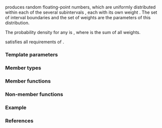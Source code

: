 {{cpp/title|piecewise_constant_distribution}}
{{cpp/numeric/random/piecewise_constant_distribution/navbar}}
{{ddcl|header=random|since=c++11|1=
template&lt; class RealType = double &gt;
class piecewise_constant_distribution;
}}

{{tt|std::piecewise_constant_distribution}} produces random floating-point numbers, which are uniformly distributed within each of the several subintervals {{math|[b{{su|b=i}}, b{{su|b=i+1}})}}, each with its own weight {{math|w{{su|b=i}}}}. The set of interval boundaries and the set of weights are the parameters of this distribution.

The probability density for any {{math|b{{su|b=i}} ≤ x &lt;b{{su|b=i+1}}}} is {{math|{{mfrac||w{{su|b=i}}|S (b{{su|b=i+1}} - b{{su|b=i}})}}}}, where {{math|S}} is the sum of all weights.

{{ttt|std::piecewise_constant_distribution}} satisfies all requirements of {{named req|RandomNumberDistribution}}.

===Template parameters===
{{par begin}}
{{cpp/numeric/random/param_list|RealType}}
{{par end}}

===Member types===
{{dsc begin}}
{{dsc hitem|Member type|Definition}}
{{dsc|{{tt|result_type}} {{mark c++11}}|{{co|RealType}}}}
{{cpp/numeric/random/param_type}}
{{dsc end}}

===Member functions===
{{dsc begin}}
{{dsc inc|cpp/numeric/random/distribution/dsc constructor|piecewise_constant_distribution}}
{{dsc inc|cpp/numeric/random/distribution/dsc reset|piecewise_constant_distribution}}

{{dsc h2|Generation}}
{{dsc inc|cpp/numeric/random/distribution/dsc operator()|piecewise_constant_distribution}}

{{dsc h2|Characteristics}}
{{dsc inc|cpp/numeric/random/piecewise_constant_distribution/dsc params}}

{{dsc inc|cpp/numeric/random/distribution/dsc param|piecewise_constant_distribution}}
{{dsc inc|cpp/numeric/random/distribution/dsc min|piecewise_constant_distribution}}
{{dsc inc|cpp/numeric/random/distribution/dsc max|piecewise_constant_distribution}}
{{dsc end}}

===Non-member functions===
{{dsc begin}}
{{dsc inc|cpp/numeric/random/distribution/dsc operator_cmp|piecewise_constant_distribution}}
{{dsc inc|cpp/numeric/random/distribution/dsc operator_ltltgtgt|piecewise_constant_distribution}}
{{dsc end}}

===Example===
{{example
|code=
#include &lt;iostream&gt;
#include &lt;map&gt;
#include &lt;random&gt;
#include &lt;string&gt;

int main()
{
    std::random_device rd;
    std::mt19937 gen(rd());
    // 50% of the time, generate a random number between 0 and 1
    // 50% of the time, generate a random number between 10 and 15
    std::vector&lt;double&gt; i {0, 1, 10, 15};
    std::vector&lt;double&gt; w {1, 0, 1};
    std::piecewise_constant_distribution&lt;&gt; d(i.begin(), i.end(), w.begin());

    std::map&lt;int, int&gt; hist;
    for (int n {}; n &lt; 1e4; ++n)
        ++hist[d(gen)];

    for (std::cout &lt;&lt; std::hex &lt;&lt; std::uppercase; auto [x, y] : hist)
        std::cout &lt;&lt; x &lt;&lt; ' ' &lt;&lt; std::string(y / 100, '*') &lt;&lt; '\n';
}
|p=true
|output=
0 **************************************************
A **********
B *********
C *********
D **********
E *********
}}

===References===
{{ref std c++23}}
{{ref std|section=28.5.9.6.2|title=Class template piecewise_constant_distribution|id=rand.dist.samp.pconst|p=1421-1422}}
{{ref std end}}
{{ref std c++20}}
{{ref std|section=29.6.9.6.2|title=Class template piecewise_constant_distribution|id=rand.dist.samp.pconst|p=1207-1208}}
{{ref std end}}
{{ref std c++17}}
{{ref std|section=29.6.8.6.2|title=Class template piecewise_constant_distribution|id=rand.dist.samp.pconst|p=1098-1100}}
{{ref std end}}
{{ref std c++14}}
{{ref std|section=26.5.8.6.2|title=Class template piecewise_constant_distribution|id=rand.dist.samp.pconst|p=962-964}}
{{ref std end}}
{{ref std c++11}}
{{ref std|section=26.5.8.6.2|title=Class template piecewise_constant_distribution|id=rand.dist.samp.pconst|p=955-957}}
{{ref std end}}

{{langlinks|de|es|fr|it|ja|pt|ru|zh}}